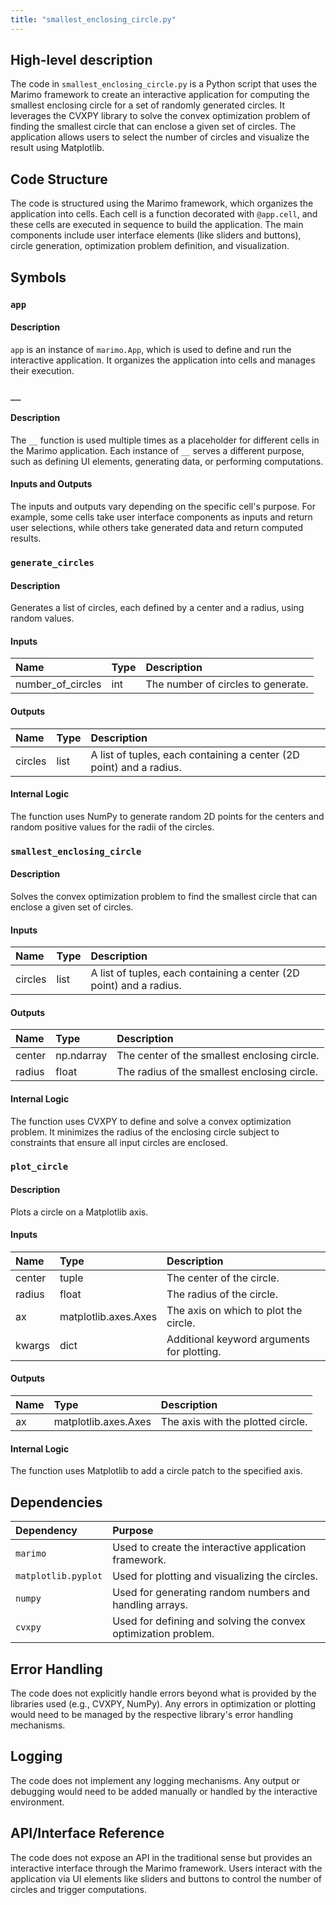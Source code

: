 ```yaml
---
title: "smallest_enclosing_circle.py"
---
```


## High-level description

The code in `smallest_enclosing_circle.py` is a Python script that uses the Marimo framework to create an interactive application for computing the smallest enclosing circle for a set of randomly generated circles. It leverages the CVXPY library to solve the convex optimization problem of finding the smallest circle that can enclose a given set of circles. The application allows users to select the number of circles and visualize the result using Matplotlib.

## Code Structure

The code is structured using the Marimo framework, which organizes the application into cells. Each cell is a function decorated with `@app.cell`, and these cells are executed in sequence to build the application. The main components include user interface elements (like sliders and buttons), circle generation, optimization problem definition, and visualization.

## Symbols

### `app`
#### Description
`app` is an instance of `marimo.App`, which is used to define and run the interactive application. It organizes the application into cells and manages their execution.

### `__`
#### Description
The `__` function is used multiple times as a placeholder for different cells in the Marimo application. Each instance of `__` serves a different purpose, such as defining UI elements, generating data, or performing computations.

#### Inputs and Outputs
The inputs and outputs vary depending on the specific cell's purpose. For example, some cells take user interface components as inputs and return user selections, while others take generated data and return computed results.

### `generate_circles`
#### Description
Generates a list of circles, each defined by a center and a radius, using random values.

#### Inputs
| Name | Type | Description |
|:-----|:-----|:------------|
| number_of_circles | int | The number of circles to generate. |

#### Outputs
| Name | Type | Description |
|:-----|:-----|:------------|
| circles | list | A list of tuples, each containing a center (2D point) and a radius. |

#### Internal Logic
The function uses NumPy to generate random 2D points for the centers and random positive values for the radii of the circles.

### `smallest_enclosing_circle`
#### Description
Solves the convex optimization problem to find the smallest circle that can enclose a given set of circles.

#### Inputs
| Name | Type | Description |
|:-----|:-----|:------------|
| circles | list | A list of tuples, each containing a center (2D point) and a radius. |

#### Outputs
| Name | Type | Description |
|:-----|:-----|:------------|
| center | np.ndarray | The center of the smallest enclosing circle. |
| radius | float | The radius of the smallest enclosing circle. |

#### Internal Logic
The function uses CVXPY to define and solve a convex optimization problem. It minimizes the radius of the enclosing circle subject to constraints that ensure all input circles are enclosed.

### `plot_circle`
#### Description
Plots a circle on a Matplotlib axis.

#### Inputs
| Name | Type | Description |
|:-----|:-----|:------------|
| center | tuple | The center of the circle. |
| radius | float | The radius of the circle. |
| ax | matplotlib.axes.Axes | The axis on which to plot the circle. |
| kwargs | dict | Additional keyword arguments for plotting. |

#### Outputs
| Name | Type | Description |
|:-----|:-----|:------------|
| ax | matplotlib.axes.Axes | The axis with the plotted circle. |

#### Internal Logic
The function uses Matplotlib to add a circle patch to the specified axis.

## Dependencies

| Dependency | Purpose |
|:-----------|:--------|
| `marimo` | Used to create the interactive application framework. |
| `matplotlib.pyplot` | Used for plotting and visualizing the circles. |
| `numpy` | Used for generating random numbers and handling arrays. |
| `cvxpy` | Used for defining and solving the convex optimization problem. |

## Error Handling

The code does not explicitly handle errors beyond what is provided by the libraries used (e.g., CVXPY, NumPy). Any errors in optimization or plotting would need to be managed by the respective library's error handling mechanisms.

## Logging

The code does not implement any logging mechanisms. Any output or debugging would need to be added manually or handled by the interactive environment.

## API/Interface Reference

The code does not expose an API in the traditional sense but provides an interactive interface through the Marimo framework. Users interact with the application via UI elements like sliders and buttons to control the number of circles and trigger computations.